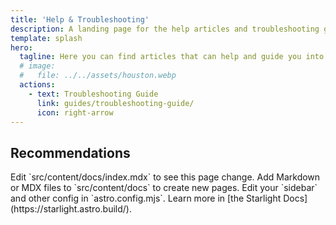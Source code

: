 ```yaml
---
title: 'Help & Troubleshooting'
description: A landing page for the help articles and troubleshooting guides.
template: splash
hero:
  tagline: Here you can find articles that can help and guide you into troubleshooting your issue with Multi Theft Auto and supported products.
  # image:
  #   file: ../../assets/houston.webp
  actions:
    - text: Troubleshooting Guide
      link: guides/troubleshooting-guide/
      icon: right-arrow
---
```



## Recommendations

<CardGrid>
    <Card title="Update content" icon="pencil">
        Edit `src/content/docs/index.mdx` to see this page change.
    </Card>
    <Card title="Add new content" icon="add-document">
        Add Markdown or MDX files to `src/content/docs` to create new pages.
    </Card>
    <Card title="Configure your site" icon="setting">
        Edit your `sidebar` and other config in `astro.config.mjs`.
    </Card>
    <Card title="Read the docs" icon="open-book">
        Learn more in [the Starlight Docs](https://starlight.astro.build/).
    </Card>
</CardGrid>
